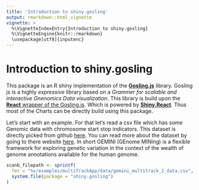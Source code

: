 ```yaml
---
title: 'Introduction to shiny.gosling'
output: rmarkdown::html_vignette
vignette: >
  %\VignetteIndexEntry{Introduction to shiny.gosling}
  %\VignetteEngine{knitr::rmarkdown}
  \usepackage[utf8]{inputenc}
---
```


# Introduction to shiny.gosling

This package is an R shiny implementation of the [**Gosling.js**](http://gosling-lang.org/) library. Gosling js is a highly _expressive_ library based on a _Grammer for scalable and interactive Gnenomics Data visualization_. This library is build upon the [**React** wrapper of the Gosling.js](https://github.com/gosling-lang/gosling-react). Which is powered by [**Shiny.React**](https://github.com/gosling-lang/gosling-react). Thus most of the Charts can be directly build using this package.

Let's start with an example. For that let's read a csv file which has some Genomic data with chromosome start stop indicators. This dataset is directly picked from github [here](https://github.com/sehilyi/gemini-datasets). You can read more about the dataset by going to there website [here](https://gemini.readthedocs.io/en/latest/index.html). In short GEMINI (GEnome MINIng) is a flexible framework for exploring genetic variation in the context of the wealth of genome annotations available for the human genome.

```r
scanb_filepath <- sprintf(
  fmt = "%s/examples/multiTrackApp/data/gemini_multitrack_2_data.csv",
  system.file(package = "shiny.gosling")
)
```
